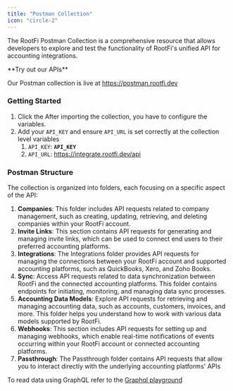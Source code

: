 ```yaml
---
title: "Postman Collection"
icon: "circle-2"
---
```


The RootFi Postman Collection is a comprehensive resource that allows developers to explore and test the functionality of RootFi's unified API for accounting integrations.

<Tip>
   **Try out our APIs**

Our Postman collection is live at https://postman.rootfi.dev

</Tip>

### Getting Started

1. Click the After importing the collection, you have to configure the variables.
2. Add your `API_KEY` and ensure `API_URL` is set correctly at the collection level variables
   1. `API_KEY`: **`API_KEY`**
   2. `API_URL`: https://integrate.rootfi.dev/api

### Postman Structure

The collection is organized into folders, each focusing on a specific aspect of the API:

1. **Companies**: This folder includes API requests related to company management, such as creating, updating, retrieving, and deleting companies within your RootFi account.
2. **Invite Links**: This section contains API requests for generating and managing invite links, which can be used to connect end users to their preferred accounting platforms.
3. **Integrations**: The Integrations folder provides API requests for managing the connections between your RootFi account and supported accounting platforms, such as QuickBooks, Xero, and Zoho Books.
4. **Sync**: Access API requests related to data synchronization between RootFi and the connected accounting platforms. This folder contains endpoints for initiating, monitoring, and managing data sync processes.
5. **Accounting Data Models**: Explore API requests for retrieving and managing accounting data, such as accounts, customers, invoices, and more. This folder helps you understand how to work with various data models supported by RootFi.
6. **Webhooks**: This section includes API requests for setting up and managing webhooks, which enable real-time notifications of events occurring within your RootFi account or connected accounting platforms.
7. **Passthrough**: The Passthrough folder contains API requests that allow you to interact directly with the underlying accounting platforms' APIs

<Tip>To read data using GraphQL refer to the [Graphql playground](/graphql-playground)</Tip>

